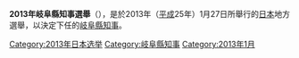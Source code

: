 {{Infobox Election
| election_name      = 2013年岐阜縣知事選舉
| country            = JPN
| flag_year          = 
| type               = presidential
| ongoing            = no
| party_colour       = 
| previous_election  = 2009年岐阜縣知事選舉
| previous_year      = 2009年
| next_election      = 2017年岐阜縣知事選舉
| next_year          = 2017年
| election_date      = {{Start date|2013|01|27}}
| turnout            = 33.92%
| image1             = <!-- 建議使用自由版權的圖像 -->
| colour1            = 
| nominee1           = [[古田肇|古田肇]]
| party1             = 無黨籍|無所屬
| last_election1     = 
| popular_vote1      = 474,731
| percentage1        = 84.99%
| image2             = 
| colour2            = 
| nominee2           = 鈴木正典
| party2             = 日本共產黨
| last_election2     = 
| popular_vote2      = 83,859
| percentage2        = 15.01% 
| title              = 知事
| before_election    = 古田肇
| before_colour      = 
| after_election     = 古田肇
| after_colour       = 
}}
'''2013年岐阜縣知事選舉'''（{{lang-ja|2013年岐阜県知事選挙}}），是於2013年（[[平成|平成]]25年）1月27日所舉行的[[日本|日本]]地方選舉，以決定下任的[[岐阜縣知事列表|岐阜縣知事]]。

{{DEFAULTSORT:2013gifu}}
[[Category:2013年日本选举|Category:2013年日本选举]]
[[Category:岐阜縣知事|Category:岐阜縣知事]]
[[Category:2013年1月|Category:2013年1月]]